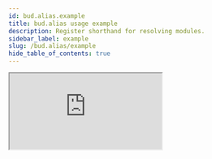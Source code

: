 ```yaml
---
id: bud.alias.example
title: bud.alias usage example
description: Register shorthand for resolving modules.
sidebar_label: example
slug: /bud.alias/example
hide_table_of_contents: true
---
```


<iframe
  src="https://codesandbox.io/embed/bud-alias-jf1nhj?expanddevtools=1&fontsize=12&hidenavigation=1&module=%2Fbud.config.js&theme=dark"
  title="bud.alias"
  allow="accelerometer; ambient-light-sensor; camera; encrypted-media; geolocation; gyroscope; hid; microphone; midi; payment; usb; vr; xr-spatial-tracking"
  sandbox="allow-forms allow-modals allow-popups allow-presentation allow-same-origin allow-scripts"
  style={{
    width: '100%',
    height: '80vh',
    border: '0',
    borderRadius: '4px',
    overflow: 'hidden',
  }}
/>
